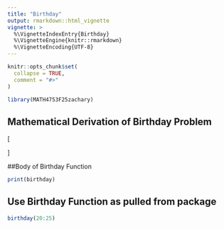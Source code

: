 ```yaml
---
title: "Birthday"
output: rmarkdown::html_vignette
vignette: >
  %\VignetteIndexEntry{Birthday}
  %\VignetteEngine{knitr::rmarkdown}
  %\VignetteEncoding{UTF-8}
---
```


```r
knitr::opts_chunk$set(
  collapse = TRUE,
  comment = "#>"
)
```

```r
library(MATH4753F25zachary)
```

## Mathematical Derivation of Birthday Problem

\[
\begin{aligned}
P(\text{at least one shared}) 
&= 1 - P(\text{all birthdays distinct}) \\[6pt]
P(\text{all birthdays distinct}) 
&= \frac{365}{365} \cdot \frac{364}{365} \cdot \frac{363}{365} \cdots \frac{365 - (n-1)}{365} \\[6pt]
&= \frac{365 \times (365 - 1) \times (365 - 2) \times \cdots \times (365 - n + 1)}{365^n} \\[6pt]
&= \frac{\dfrac{365!}{(365-n)!}}{365^n} \\[6pt]
\quad
P(\text{at least one shared}) 
&= 1 - \frac{365!}{(365-n)! \, 365^n}.
\end{aligned}
\]

##Body of Birthday Function

```r
print(birthday)
```

## Use Birthday Function as pulled from package

```r
birthday(20:25)
```
